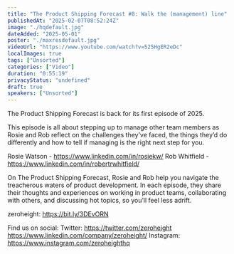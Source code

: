 ```yaml
---
title: "The Product Shipping Forecast #8: Walk the (management) line"
publishedAt: "2025-02-07T08:52:24Z"
image: "./hqdefault.jpg"
dateAdded: "2025-05-01"
poster: "./maxresdefault.jpg"
videoUrl: "https://www.youtube.com/watch?v=525HgER2eDc"
localImages: true
tags: ["Unsorted"]
categories: ["Video"]
duration: "0:55:19"
privacyStatus: "undefined"
draft: true
speakers: ["Unsorted"]
---
```

The Product Shipping Forecast is back for its first episode of 2025.

This episode is all about stepping up to manage other team members as Rosie and Rob reflect on the challenges they’ve faced, the things they’d do differently and how to tell if managing is the right next step for you.

Rosie Watson -   https://www.linkedin.com/in/rosiekw/
Rob Whitfield -   https://www.linkedin.com/in/robertrwhitfield/

On The Product Shipping Forecast, Rosie and Rob help you navigate the treacherous waters of product development. In each episode, they share their thoughts and experiences on working in product teams, collaborating with others, and discussing hot topics, so you’ll feel less adrift.

zeroheight: https://bit.ly/3DEvORN

Find us on social:
Twitter: https://twitter.com/zeroheight
https://www.linkedin.com/company/zeroheight/
Instagram: https://www.instagram.com/zeroheighthq
